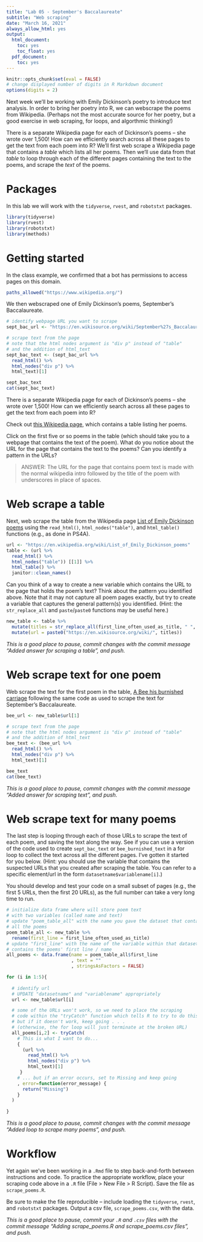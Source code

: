 ```yaml
---
title: "Lab 05 - September's Baccalaureate"
subtitle: "Web scraping"
date: "March 16, 2021"
always_allow_html: yes
output:
  html_document:
    toc: yes
    toc_float: yes
  pdf_document:
    toc: yes 
---
```


```r
knitr::opts_chunk$set(eval = FALSE)
# change displayed number of digits in R Markdown document
options(digits = 2)
```

Next week we'll be working with Emily Dickinson's poetry to introduce text analysis.  In order to bring her poetry into R, we can webscrape the poems from Wikipedia.  (Perhaps not the most accurate source for her poetry, but a good exercise in web scraping, for loops, and algorthmic thinking!)

There is a separate Wikipedia page for each of Dickinson's poems -- she wrote over 1,500!  How can we efficiently search across all these pages to get the text from each poem into R?  We'll first web scrape a Wikipedia page that contains a *table* which lists all her poems.  Then we'll use data from that *table* to loop through each of the different pages containing the text to the poems, and scrape the *text* of the poems.

# Packages

In this lab we will work with the `tidyverse`, `rvest`, and `robotstxt` packages. 

```r
library(tidyverse) 
library(rvest)
library(robotstxt)
library(methods)
```

# Getting started

In the class example, we confirmed that a bot has permissions to access pages on this domain.

```r
paths_allowed("https://www.wikipedia.org/")
```

We then webscraped one of Emily Dickinson's poems, September's Baccalaureate.

```r
# identify webpage URL you want to scrape
sept_bac_url <- "https://en.wikisource.org/wiki/September%27s_Baccalaureate"

# scrape text from the page
# note that the html nodes argument is "div p" instead of "table"
# and the addition of html_text
sept_bac_text <- (sept_bac_url %>%               
  read_html() %>%
  html_nodes("div p") %>%   
  html_text)[1]

sept_bac_text
cat(sept_bac_text)
```

There is a separate Wikipedia page for each of Dickinson's poems -- she wrote over 1,500!  How can we efficiently search across all these pages to get the text from each poem into R?

Check out [this Wikipedia page](https://en.wikipedia.org/wiki/List_of_Emily_Dickinson_poems), which contains a table listing her poems.

Click on the first five or so poems in the table (which should take you to a webpage that contains the text of the poem).  What do you notice about the URL for the page that contains the text to the poems?  Can you identify a pattern in the URLs?

> ANSWER: The URL for the page that contains poem text is made with the normal wikipedia intro followed by the title of the poem with underscores in place of spaces.


# Web scrape a table

Next, web scrape the table from the Wikipedia page [List of Emily Dickinson poems](https://en.wikipedia.org/wiki/List_of_Emily_Dickinson_poems) using the `read_html()`, `html_nodes("table")`, and `html_table()` functions (e.g., as done in PS4A).

```r
url <- "https://en.wikipedia.org/wiki/List_of_Emily_Dickinson_poems"
table <- (url %>%
  read_html() %>%
  html_nodes("table")) [[1]] %>%
  html_table() %>%
  janitor::clean_names()
```

Can you think of a way to create a new variable which contains the URL to the page that holds the poem's text?  Think about the pattern you identified above.  Note that it may not capture all poem pages exactly, but try to create a variable that captures the general pattern(s) you identified.  (Hint: the `str_replace_all` and `paste`/`paste0` functions may be useful here.)

```r
new_table <- table %>%
  mutate(titles = str_replace_all(first_line_often_used_as_title, " ", "_")) %>%
  mutate(url = paste0("https://en.wikisource.org/wiki/", titles))
```

*This is a good place to pause, commit changes with the commit message "Added answer for scraping a table", and push.*


# Web scrape text for one poem

Web scrape the text for the first poem in the table, [A Bee his burnished carriage](https://en.wikisource.org/wiki/A_Bee_his_burnished_Carriage) following the same code as used to scrape the text for September's Baccalaureate.

```r
bee_url <- new_table$url[1]

# scrape text from the page
# note that the html nodes argument is "div p" instead of "table"
# and the addition of html_text
bee_text <- (bee_url %>%               
  read_html() %>%
  html_nodes("div p") %>%   
  html_text)[1]

bee_text
cat(bee_text)
```

*This is a good place to pause, commit changes with the commit message "Added answer for scraping text", and push.*

# Web scrape text for many poems

The last step is looping through each of those URLs to scrape the text of each poem, and saving the text along the way.  See if you can use a version of the code used to create `sept_bac_text` or `bee_burnished_text` in a for loop to collect the text across all the different pages. I've gotten it started for you below.  (Hint: you should use the variable that contains the suspected URLs that you created after scraping the table.  You can refer to a specific element/url in the form `datasetname$variablename[i]`.)  

You should develop and test your code on a small subset of pages (e.g., the first 5 URLs, then the first 20 URLs), as the full number can take a very long time to run.

```r
# initialize data frame where will store poem text 
# with two variables (called name and text)
# update "poem_table_all" with the name you gave the dataset that contains
# all the poems
poem_table_all <- new_table %>%
  rename(first_line = first_line_often_used_as_title)
# update "first_line" with the name of the variable within that dataset that 
# contains the poems' first line / name
all_poems <- data.frame(name = poem_table_all$first_line
                        , text = ""
                        , stringsAsFactors = FALSE)

for (i in 1:5){
  
  # identify url
  # UPDATE "datasetname" and "variablename" appropriately
  url <- new_table$url[i]

  # some of the URLs won't work, so we need to place the scraping
  # code within the "tryCatch" function which tells R to try to do this,
  # but if it doesn't work, keep going . . .
  # (otherwise, the for loop will just terminate at the broken URL)
  all_poems[i,2] <- tryCatch(
    # This is what I want to do...
    { 
      (url %>%              
        read_html() %>%
        html_nodes("div p") %>%   
        html_text)[1]
     }
    # ... but if an error occurs, set to Missing and keep going 
    , error=function(error_message) {
      return("Missing")
    }
  ) 
  
}
```

*This is a good place to pause, commit changes with the commit message "Added loop to scrape many poems", and push.*

# Workflow

Yet again we've been working in a `.Rmd` file to step back-and-forth between instructions and code.  To practice the appropriate workflow, place your scraping code above in a `.R` file (File > New File > R Script).  Save the file as `scrape_poems.R`.

Be sure to make the file reproducible -- include loading the `tidyverse`, `rvest`, and `robotstxt` packages.  Output a csv file, `scrape_poems.csv`, with the data.

*This is a good place to pause, commit your `.R` and `.csv` files with the commit message "Adding scrape_poems.R and scrape_poems.csv files", and push.*
